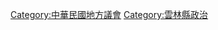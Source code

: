 {{catmore}}
{{commons category|Yilan County Council}}

[[Category:中華民國地方議會|Category:中華民國地方議會]]
[[Category:雲林縣政治|Category:雲林縣政治]]